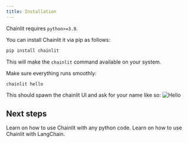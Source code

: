 ```yaml
---
title: Installation
---
```


Chainlit requires `python>=3.8`.

You can install Chainlit it via pip as follows:

```bash
pip install chainlit
```

This will make the `chainlit` command available on your system.

Make sure everything runs smoothly:

```bash
chainlit hello
```

This should spawn the chainlit UI and ask for your name like so:
![Hello](/images/hello.png)

## Next steps

<Card title="In PurePython" icon="link" href="/pure-python">
  Learn on how to use Chainlit with any python code.
</Card>

<Card title="With LangChain" icon="link" href="/langchain">
  Learn on how to use Chainlit with LangChain.
</Card>
